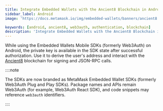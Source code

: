 ```yaml
---
title: Integrate Embedded Wallets with the Ancient8 Blockchain in Android
sidebar_label: Android
image: 'https://docs.metamask.io/img/embedded-wallets/banners/ancient8.png'

keywords: [android, ancient8, web3auth, authentication, blockchain]
description: 'Integrate Embedded Wallets with the Ancient8 Blockchain in Android | Embedded Wallets'
---
```



<SEO
  title="Integrate Embedded Wallets with the Ancient8 Blockchain in Android"
  description="Integrate Embedded Wallets with the Ancient8 Blockchain in Android | Embedded Wallets"
  image="https://docs.metamask.io/img/embedded-wallets/banners/ancient8.png"
  slug="/embedded-wallets/connect-blockchain/evm/ancient8/android"
/>

While using the Embedded Wallets Mobile SDKs (formerly Web3Auth) on Android, the private key is available in the SDK state after successful authorization. Use it to derive the user's address and interact with the [Ancient8](https://ancient8.gg) blockchain for signing and JSON-RPC calls.

::::note

The SDKs are now branded as MetaMask Embedded Wallet SDKs (formerly Web3Auth Plug and Play SDKs). Package names and APIs remain Web3Auth (for example, Web3Auth React SDK), and code snippets may reference `web3auth` identifiers.

::::

<EVMInteraction />
